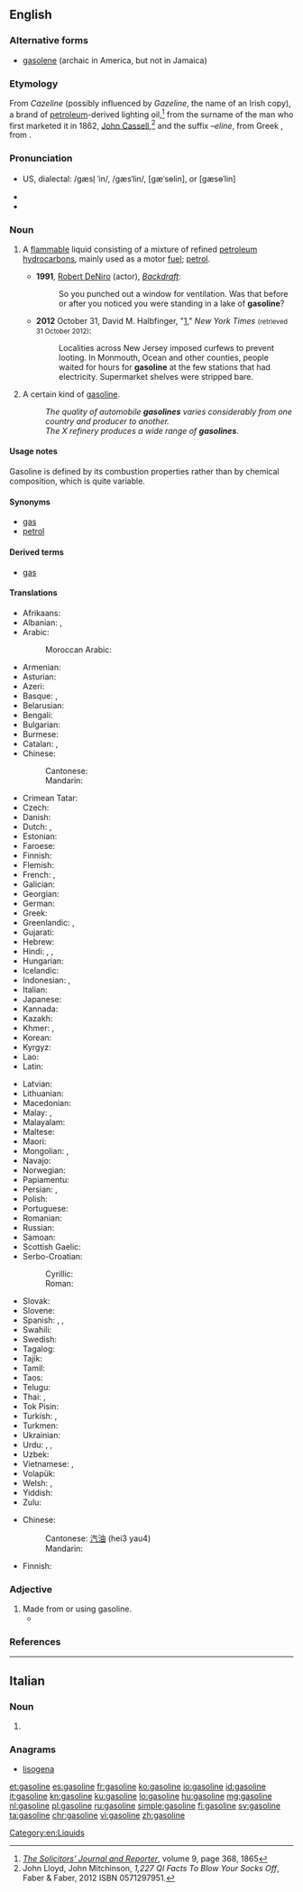 ==English==
{{wikipedia}}

===Alternative forms===
* [[gasolene]] (archaic in America, but not in Jamaica)

===Etymology===
From ''Cazeline'' (possibly influenced by ''Gazeline'', the name of an Irish copy), a brand of [[petroleum]]-derived lighting oil,<ref>[http://books.google.co.uk/books?id=nwY5AQAAMAAJ&pg=PA368#v=onepage&q&f=true ''The Solicitors' Journal and Reporter''], volume 9, page 368, 1865</ref> from the surname of the man who first marketed it in 1862, [[w:John Cassell|John Cassell]],<ref>John Lloyd, John Mitchinson, ''1,227 QI Facts To Blow Your Socks Off'', Faber & Faber, 2012 ISBN 0571297951.</ref> and the suffix ''–eline'', from Greek {{term|ἔλαιον||oil, olive oil|tr=elaion|lang=grc|sc=polytonic}}, from {{term|ἐλαία||olive|tr=elaía|lang=grc|sc=polytonic}}.

===Pronunciation===
* {{a|UK|US}} {{IPA|/ˈɡæs.ə.lin/|lang=en}} US, dialectal: /gæsl̩ ˈin/, /gæsˈlin/, [gæˈsɵlin], or [gæsɵˈlin]
* {{audio|en-us-gasoline.ogg|Audio (US)|lang=en}}
* {{rhymes|iːn|lang=en}}

===Noun===
{{en-noun|-|s}}

# {{context|uncountable|North America|lang=en}} A [[flammable]] liquid consisting of a mixture of refined [[petroleum]] [[hydrocarbon]]s, mainly used as a motor [[fuel]]; [[petrol]].
#* '''1991''', [[w:Robert DeNiro|Robert DeNiro]] (actor), ''[[w:Backdraft (film)|Backdraft]]'':
#*: So you punched out a window for ventilation. Was that before or after you noticed you were standing in a lake of '''gasoline'''?
#* '''2012''' October 31, David M. Halbfinger, "[http://www.nytimes.com/2012/11/01/nyregion/new-jersey-continues-to-cope-with-hurricane-sandy.html?hp]," ''New York Times'' <small>(retrieved 31 October 2012)</small>:
#*: Localities across New Jersey imposed curfews to prevent looting. In Monmouth, Ocean and other counties, people waited for hours for '''gasoline''' at the few stations that had electricity. Supermarket shelves were stripped bare.
# {{context|countable|lang=en}} A certain kind of [[gasoline]].
#: ''The quality of automobile '''gasolines''' varies considerably from one country and producer to another.''
#: ''The X refinery produces a wide range of '''gasolines'''.''

====Usage notes====
Gasoline is defined by its combustion properties rather than by chemical composition, which is quite variable.

====Synonyms====
* [[gas]] {{qualifier|North America}}
* [[petrol]] {{qualifier|UK|Australia}}

====Derived terms====
* [[gas]] {{qualifier|North America}}

====Translations====
{{trans-top|motor fuel}}
* Afrikaans: {{t+|af|petrol}}
* Albanian: {{t|sq|​​benzinë|f}}, {{t|sq|gazolinë|f}}
* Arabic: {{t|ar|بنزين|m|tr=banzīn}}
*: Moroccan Arabic: {{t|ary|ليسانص|tr=lisanṣ|sc=Arab}} {{qualifier|l'essence}}
* Armenian: {{t|hy|բենզին|tr=benzin}}
* Asturian: {{t|ast|gasolina|f}}
* Azeri: {{t|az|benzin}}
* Basque: {{t|eu|esantza}}, {{t+|eu|gasolina}}
* Belarusian: {{t|be|бензін|m|tr=benzín}}
* Bengali: {{t|bn|পেট্রল|tr=peţrôl|sc=Beng}}
* Bulgarian: {{t+|bg|бензин|m|tr=benzín}}
* Burmese: {{t+|my|ဓာတ်ဆီ|tr=da' hsi|sc=Mymr}}
* Catalan: {{t+|ca|gasolina|f}}, {{t|ca|benzina|f}}
* Chinese:
*: Cantonese: {{t|yue|汽油|tr=hei3 yau4|sc=Hani}}
*: Mandarin: {{t+|cmn|汽油|tr=qìyóu|sc=Hani}}
* Crimean Tatar: {{t|crh|benzin}}
* Czech: {{t|cs|benzín|m}}
* Danish: {{t+|da|benzin|c}}
* Dutch: {{t+|nl|benzine|f}}, {{t|nl|naft}} {{qualifier|Belgium|slang}}
* Estonian: {{t|et|bensiin}}
* Faroese: {{t|fo|bensin|n}}
* Finnish: {{t+|fi|bensiini}}
* Flemish: {{t+|nl|benzine}}
* French: {{t+|fr|essence|f}}, {{t+|fr|gas|m}} {{qualifier|Canada}}
* Galician: {{t+|gl|gasolina|f}}
* Georgian: {{t|ka|ბენზინი|tr=benzini|sc=Geor}}
* German: {{t+|de|Benzin|n}}
* Greek: {{t+|el|βενζίνη|f|tr=venzíni}}
* Greenlandic: {{t|kl|benziina}}, {{t|kl|orsussaq}}
* Gujarati: {{t|gu|પેટ્રોલ|f|tr=peṭrol|sc=Gujr}}
* Hebrew: {{t+|he|בֶּנזִין|m|tr=benzin}}
* Hindi: {{t|hi|पेट्रोल|tr=peṭrol}}, {{t|hi|गैसोलीन|tr=gaisolīn}}, {{t|hi|बेंज़ीन|tr=benzīn}}
* Hungarian: {{t+|hu|benzin}}
* Icelandic: {{t+|is|bensín|n}}
* Indonesian: {{t+|id|bensin}}, {{t+|id|petrol}}
* Italian: {{t+|it|benzina|f}}
* Japanese: {{t+|ja|ガソリン|tr=gasorin}}
* Kannada: {{t+|kn|ಪೆಟ್ರೋಲು|tr=peṭrōlu|sc=Knda}}
* Kazakh: {{t+|kk|бензин|tr=benzïn|sc=Cyrl}}
* Khmer: {{t|km|ប្រេងសាំង|tr=preɛng sang|sc=Khmr}}, {{t+|km|សាំង|tr=sang|sc=Khmr}}
* Korean: {{t+|ko|가솔린|sc=Hang}}
* Kyrgyz: {{t|ky|бензин|tr=benzin|sc=Cyrl}}
* Lao: {{t+|lo|ນ້ຳມັນແອັດຊັງ|tr=nam man æt sang|sc=Laoo}}
* Latin: {{t|la|benzinium|m}}
{{trans-mid}}
* Latvian: {{t|lv|benzīns|m}}
* Lithuanian: {{t|lt|benzinas|m}}
* Macedonian: {{t|mk|бензин|m|tr=bénzin}}
* Malay: {{t|ms|petrol}}, {{t|ms|bensin}}
* Malayalam: {{t+|ml|പെട്രോളിയം|sc=Mlym}}
* Maltese: {{t|mt|petrol|m}}
* Maori: {{t|mi|penehīni}}
* Mongolian: {{t|mn|бензин|tr=benzin|sc=Cyrl}}, {{t|mn|газолин|tr=gazolin|sc=Cyrl}}
* Navajo: {{t|nv|chidí bitooʼ}}
* Norwegian: {{t+|no|bensin|m}}
* Papiamentu: {{t|pap|gasolin}}
* Persian: {{t+|fa|بنزین|tr=benzin}}, {{t+|fa|گازولین|tr=gâzulin}}
* Polish: {{t+|pl|benzyna|f}}
* Portuguese: {{t+|pt|gasolina|f}}
* Romanian: {{t+|ro|benzină|f}}
* Russian: {{t+|ru|бензин|m|tr=benzín}}
* Samoan: {{t|sm|kesi}}
* Scottish Gaelic: {{t|gd|peatrail}}
* Serbo-Croatian:
*: Cyrillic: {{t|sh|бензин|m|sc=Cyrl}}
*: Roman: {{t+|sh|benzin|m}}
* Slovak: {{t|sk|benzín|m}}
* Slovene: {{t+|sl|bencin|m}}
* Spanish: {{t+|es|gasolina|f}}, {{t+|es|bencina|f}} {{qualifier|Chile, Peru}}, {{t+|es|nafta|f}} {{qualifier|Argentina, Paraguay, Uruguay}}
* Swahili: {{t+|sw|petroli}}
* Swedish: {{t+|sv|bensin|c}}
* Tagalog: {{t|tl|gasolina}}
* Tajik: {{t|tg|бензин|tr=benzin|sc=Cyrl}}
* Tamil: {{t|ta|கல்நெய்|tr=kalney|sc=Taml}}
* Taos: {{t|twf|gosulínene}}
* Telugu: {{t|te|గ్యాసోలిన్|tr=gyāsōlin|sc=Telu}}
* Thai: {{t|th|เบนซิน|tr=bayn-sin}}, {{t|th|แกโซลีน|tr=gae-soh-leen}}
* Tok Pisin: {{t|tpi|bensin}}
* Turkish: {{t+|tr|benzin}}, {{t+|tr|petrol}}
* Turkmen: {{t+|tk|benzin}}
* Ukrainian: {{t+|uk|бензин|m|tr=benzýn}}
* Urdu: {{t|ur|بنزین|tr=benzīn}}, {{t|ur|پٹرول|tr=peṭrōl}}, {{t|ur|گیسولین|tr=gaisolīn}}
* Uzbek: {{t+|uz|benzin}}
* Vietnamese: {{t+|vi|dầu xăng}}, {{t+|vi|xăng}}
* Volapük: {{t+|vo|bänsin}}
* Welsh: {{t|cy|gasoline|f}}, {{t|cy|petrol|m}}
* Yiddish: {{t|yi|גאזאלין|tr=gazolin|sc=Hebr}}
* Zulu: {{t|zu|uphetiloli}}
{{trans-bottom}}

{{trans-top|countable: a particular kind of gasoline}}
* Chinese:
*: Cantonese: [[汽油]] (hei3 yau4)
*: Mandarin: {{t+|cmn|汽油|tr=qìyóu|sc=Hani}}
{{trans-mid}}
* Finnish: {{t|fi|bensiinilaatu}}
{{trans-bottom}}

[[Category:en:Liquids]]

===Adjective===
{{en-adj|-}}

# Made from or using gasoline.
#* {{quote-book|year=2006|author=[[w:Edwin Black|Edwin Black]]
|title=Internal Combustion
|chapter=1|url=http://openlibrary.org/works/OL4103950W
|passage=If successful, Edison and Ford—in 1914—would move society away from the ever more expensive and then universally known killing hazards of '''gasoline''' cars:&nbsp;[&hellip;]&thinsp;.}}

===References===
<references/>

----

==Italian==

===Noun===
{{head|it|plural|g=f}}

# {{plural of|gasolina|lang=it}}

===Anagrams===
* [[lisogena#Italian|lisogena]]

[[et:gasoline]]
[[es:gasoline]]
[[fr:gasoline]]
[[ko:gasoline]]
[[io:gasoline]]
[[id:gasoline]]
[[it:gasoline]]
[[kn:gasoline]]
[[ku:gasoline]]
[[lo:gasoline]]
[[hu:gasoline]]
[[mg:gasoline]]
[[nl:gasoline]]
[[pl:gasoline]]
[[ru:gasoline]]
[[simple:gasoline]]
[[fi:gasoline]]
[[sv:gasoline]]
[[ta:gasoline]]
[[chr:gasoline]]
[[vi:gasoline]]
[[zh:gasoline]]